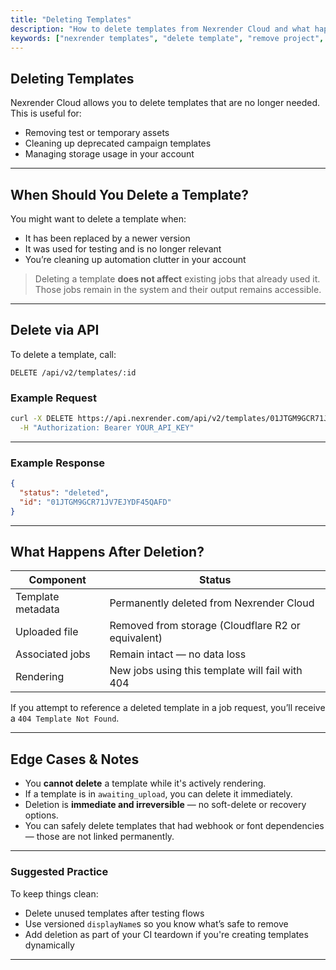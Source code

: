 ```yaml
---
title: "Deleting Templates"
description: "How to delete templates from Nexrender Cloud and what happens after."
keywords: ["nexrender templates", "delete template", "remove project", "template cleanup"]
---
```


## Deleting Templates

Nexrender Cloud allows you to delete templates that are no longer needed. This is useful for:

- Removing test or temporary assets
- Cleaning up deprecated campaign templates
- Managing storage usage in your account

---

## When Should You Delete a Template?

You might want to delete a template when:

- It has been replaced by a newer version
- It was used for testing and is no longer relevant
- You’re cleaning up automation clutter in your account

> Deleting a template **does not affect** existing jobs that already used it. Those jobs remain in the system and their output remains accessible.

---

## Delete via API

To delete a template, call:

```
DELETE /api/v2/templates/:id
```

### Example Request

```bash
curl -X DELETE https://api.nexrender.com/api/v2/templates/01JTGM9GCR71JV7EJYDF45QAFD \
  -H "Authorization: Bearer YOUR_API_KEY"
```

---

### Example Response

```json
{
  "status": "deleted",
  "id": "01JTGM9GCR71JV7EJYDF45QAFD"
}
```

---

## What Happens After Deletion?

| Component       | Status                                                   |
|------------------|-----------------------------------------------------------|
| Template metadata | Permanently deleted from Nexrender Cloud                 |
| Uploaded file    | Removed from storage (Cloudflare R2 or equivalent)       |
| Associated jobs  | Remain intact — no data loss                             |
| Rendering        | New jobs using this template will fail with 404          |

If you attempt to reference a deleted template in a job request, you’ll receive a `404 Template Not Found`.

---

##  Edge Cases & Notes

- You **cannot delete** a template while it's actively rendering.
- If a template is in `awaiting_upload`, you can delete it immediately.
- Deletion is **immediate and irreversible** — no soft-delete or recovery options.
- You can safely delete templates that had webhook or font dependencies — those are not linked permanently.

---

###  Suggested Practice

To keep things clean:

- Delete unused templates after testing flows
- Use versioned `displayName`s so you know what’s safe to remove
- Add deletion as part of your CI teardown if you're creating templates dynamically

---

